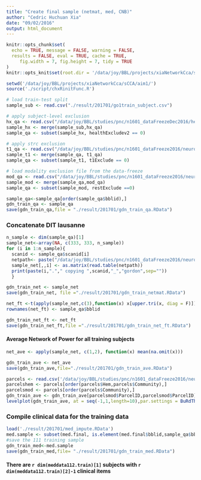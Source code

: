 ```yaml
---
title: "Create final sample (netmat, med, CNB)"
author: "Cedric Huchuan Xia"
date: "09/02/2016"
output: html_document
---
```


```r
knitr::opts_chunk$set(
  echo = TRUE, message = FALSE, warning = FALSE,
  results = FALSE, eval = TRUE, cache = TRUE,
	 fig.width = 7, fig.height = 7, tidy = TRUE
)
knitr::opts_knit$set(root.dir = '/data/joy/BBL/projects/xiaNetworkCca/sCCA/aim1/')
```


```r
setwd('/data/joy/BBL/projects/xiaNetworkCca/sCCA/aim1/')
source('./script/chxRinitFunc.R')
```

```r
# load train-test split
sample_sub <- read.csv("./result/201701/go1train_subject.csv")

# apply subject-level exclusion
hx_qa <- read.csv("/data/joy/BBL/studies/pnc/n1601_dataFreezeDec2016/health/n1601_health_20161214.csv")
sample_hx <- merge(sample_sub,hx_qa)
sample_qa <- subset(sample_hx, healthExcludev2 == 0)

# apply strc exclusion
t1_qa <- read.csv("/data/joy/BBL/studies/pnc/n1601_dataFreeze2016/neuroimaging/t1struct/n1601_t1QaData_v2.csv")
sample_t1 <- merge(sample_qa, t1_qa)
sample_qa <- subset(sample_t1, t1Exclude == 0)

# load modality exclusion file from the data-freeze
mod_qa <- read.csv("/data/joy/BBL/studies/pnc/n1601_dataFreeze2016/neuroimaging/rest/n1601_RestQAData.csv")
sample_mod <- merge(sample_qa,mod_qa)
sample_qa <- subset(sample_mod, restExclude ==0)

sample_qa<-sample_qa[order(sample_qa$bblid),]
gdn_train_qa <- sample_qa
save(gdn_train_qa,file = "./result/201701/gdn_train_qa.RData")
```


### Concatenate DIT lausanne
```r
n_sample <- dim(sample_qa)[1]
sample_net<-array(NA, c(333, 333, n_sample))
for (i in 1:n_sample){
  scanid <- sample_qa$scanid[i]
  netpath<- paste("/data/joy/BBL/studies/pnc/n1601_dataFreeze2016/neuroimaging/rest/restNetwork_gordon/gordonNetworks/",scanid,"_GordonPNC_network.txt",sep="")
  sample_net[,,i] <- as.matrix(read.table(netpath))
  print(paste(i,"."," copying ",scanid,"_","gordon",sep=""))
  }
```

```r
gdn_train_net <- sample_net
save(gdn_train_net, file ="./result/201701/gdn_train_netmat.RData")
```

```r
net_ft <-t(apply(sample_net,c(3),function(x) x[upper.tri(x, diag = F)]))
rownames(net_ft) <- sample_qa$bblid

gdn_train_net_ft <- net_ft
save(gdn_train_net_ft,file ="./result/201701/gdn_train_net_ft.RData")

```

#### Average Network of Power for all training subjects
```r
net_ave <- apply(sample_net, c(1,2), function(x) mean(na.omit(x)))

gdn_train_ave <- net_ave
save(gdn_train_ave,file="./result/201701/gdn_train_ave.RData")

parcels <- read.csv('/data/joy/BBL/studies/pnc/n1601_dataFreeze2016/neuroimaging/rest/restNetwork_gordon/GordonParcels.csv')
parcelshem <- parcels[order(parcels$Hem,parcels$Community),]
parcelsmod <- parcels[order(parcels$Community),]
gdn_train_ave <- gdn_train_ave[parcelsmod$ParcelID,parcelsmod$ParcelID]
levelplot(gdn_train_ave, at = seq(-1,1,length=10),par.settings = BuRdTheme(),xlab='',ylab='',main="Gordon Train Set")
```



### Compile clinical data for the training data 
``` r
load('./result/201701/med_impute.RData')
med.sample <- subset(med.final, is.element(med.final$bblid,sample_qa$bblid)) 
#save the 111 training sample
gdn_train_med<-med.sample
save(gdn_train_med,file= "./result/201701/gdn_train_med.RData")
```
#### There are `r dim(meddata112.train)[1]` subjects with `r dim(meddata112.train)[2]-1` clinical items
